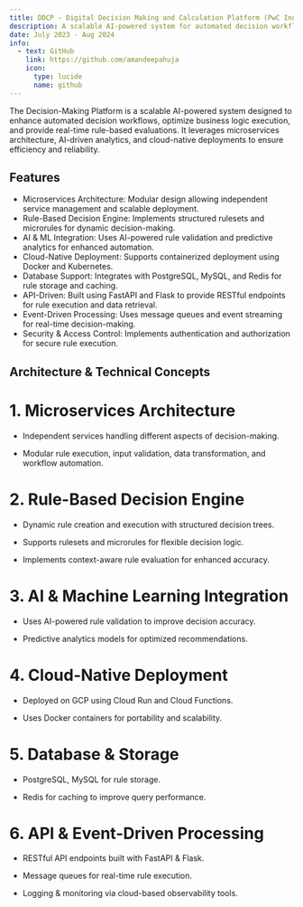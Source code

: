 ```yaml
---
title: DDCP - Digital Decision Making and Calculation Platform (PwC India)
description: A scalable AI-powered system for automated decision workflows, rule-based execution, and business logic optimization.
date: July 2023 - Aug 2024
info:
  - text: GitHub
    link: https://github.com/amandeepahuja
    icon:
      type: lucide
      name: github
---
```


The Decision-Making Platform is a scalable AI-powered system designed to enhance automated decision workflows, optimize business logic execution, and provide real-time rule-based evaluations. 
It leverages microservices architecture, AI-driven analytics, and cloud-native deployments to ensure efficiency and reliability.

## Features

- Microservices Architecture: Modular design allowing independent service management and scalable deployment.
- Rule-Based Decision Engine: Implements structured rulesets and microrules for dynamic decision-making.
- AI & ML Integration: Uses AI-powered rule validation and predictive analytics for enhanced automation.
- Cloud-Native Deployment: Supports containerized deployment using Docker and Kubernetes.
- Database Support: Integrates with PostgreSQL, MySQL, and Redis for rule storage and caching.
- API-Driven: Built using FastAPI and Flask to provide RESTful endpoints for rule execution and data retrieval.
- Event-Driven Processing: Uses message queues and event streaming for real-time decision-making.
- Security & Access Control: Implements authentication and authorization for secure rule execution.

## Architecture & Technical Concepts

# 1. Microservices Architecture

- Independent services handling different aspects of decision-making.

- Modular rule execution, input validation, data transformation, and workflow automation.

# 2. Rule-Based Decision Engine

- Dynamic rule creation and execution with structured decision trees.

- Supports rulesets and microrules for flexible decision logic.

- Implements context-aware rule evaluation for enhanced accuracy.

# 3. AI & Machine Learning Integration

- Uses AI-powered rule validation to improve decision accuracy.

- Predictive analytics models for optimized recommendations.

# 4. Cloud-Native Deployment

- Deployed on GCP using Cloud Run and Cloud Functions.

- Uses Docker containers for portability and scalability.

# 5. Database & Storage

- PostgreSQL, MySQL for rule storage.

- Redis for caching to improve query performance.

# 6. API & Event-Driven Processing

- RESTful API endpoints built with FastAPI & Flask.

- Message queues for real-time rule execution.

- Logging & monitoring via cloud-based observability tools.